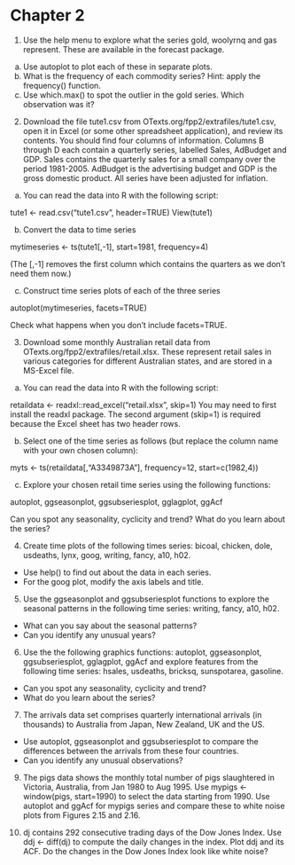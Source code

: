 # Chapter 2

1. Use the help menu to explore what the series gold, woolyrnq and gas represent. These are available in the forecast package.

 a. Use autoplot to plot each of these in separate plots.
 b. What is the frequency of each commodity series? Hint: apply the frequency() function.
 c. Use which.max() to spot the outlier in the gold series. Which observation was it?

2. Download the file tute1.csv from OTexts.org/fpp2/extrafiles/tute1.csv, open it in Excel (or some other spreadsheet application), and review its contents. You should find four columns of information. Columns B through D each contain a quarterly series, labelled Sales, AdBudget and GDP. Sales contains the quarterly sales for a small company over the period 1981-2005. AdBudget is the advertising budget and GDP is the gross domestic product. All series have been adjusted for inflation.

 a. You can read the data into R with the following script:

tute1 <- read.csv("tute1.csv", header=TRUE)
View(tute1)

 b. Convert the data to time series

mytimeseries <- ts(tute1[,-1], start=1981, frequency=4)

(The [,-1] removes the first column which contains the quarters as we don't need them now.)

 c. Construct time series plots of each of the three series

autoplot(mytimeseries, facets=TRUE)

Check what happens when you don't include facets=TRUE.

3. Download some monthly Australian retail data from OTexts.org/fpp2/extrafiles/retail.xlsx. These represent retail sales in various categories for different Australian states, and are stored in a MS-Excel file.

 a. You can read the data into R with the following script:

retaildata <- readxl::read_excel("retail.xlsx", skip=1)
You may need to first install the readxl package. The second argument (skip=1) is required because the Excel sheet has two header rows.

 b. Select one of the time series as follows (but replace the column name with your own chosen column):

myts <- ts(retaildata[,"A3349873A"], frequency=12, start=c(1982,4))

 c. Explore your chosen retail time series using the following functions:

autoplot, ggseasonplot, ggsubseriesplot, gglagplot, ggAcf

Can you spot any seasonality, cyclicity and trend? What do you learn about the series?

4. Create time plots of the following times series: bicoal, chicken, dole, usdeaths, lynx, goog, writing, fancy, a10, h02.

 - Use help() to find out about the data in each series.
 - For the goog plot, modify the axis labels and title.

5. Use the ggseasonplot and ggsubseriesplot functions to explore the seasonal patterns in the following time series: writing, fancy, a10, h02.

 - What can you say about the seasonal patterns?
 - Can you identify any unusual years?

6. Use the the following graphics functions: autoplot, ggseasonplot, ggsubseriesplot, gglagplot, ggAcf and explore features from the following time series: hsales, usdeaths, bricksq, sunspotarea, gasoline.
 - Can you spot any seasonality, cyclicity and trend?
 - What do you learn about the series?

7. The arrivals data set comprises quarterly international arrivals (in thousands) to Australia from Japan, New Zealand, UK and the US.
 - Use autoplot, ggseasonplot and ggsubseriesplot to compare the differences between the arrivals from these four countries.
 - Can you identify any unusual observations?

9. The pigs data shows the monthly total number of pigs slaughtered in Victoria, Australia, from Jan 1980 to Aug 1995. Use mypigs <- window(pigs, start=1990) to select the data starting from 1990. Use autoplot and ggAcf for mypigs series and compare these to white noise plots from Figures 2.15 and 2.16.

10. dj contains 292 consecutive trading days of the Dow Jones Index. Use ddj <- diff(dj) to compute the daily changes in the index. Plot ddj and its ACF. Do the changes in the Dow Jones Index look like white noise?